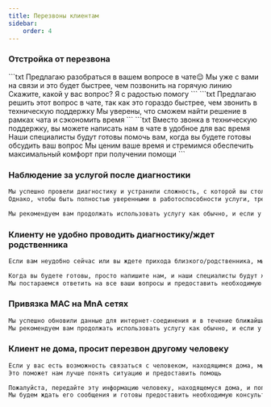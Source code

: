 ```yaml
---
title: Перезвоны клиентам
sidebar:
    order: 4
---
```



<LinkCard
    title="Регламент"
    href="https://clever.ertelecom.ru/content/space/4/folder/1089/article/5828"
    target="_blank"
    description="Открыть регламент в базе знаний"
/>

### Отстройка от перезвона
<Tabs>
    <TabItem label="1 вариант">
        ```txt
        Предлагаю разобраться в вашем вопросе в чате😌
        Мы уже с вами на связи и это будет быстрее, чем позвонить на горячую линию
        Скажите, какой у вас вопрос? Я с радостью помогу
        ```
    </TabItem>
    <TabItem label="2 вариант">
        ```txt
        Предлагаю решить этот вопрос в чате, так как это гораздо быстрее, чем звонить в техническую поддержку
        Мы уверены, что сможем найти решение в рамках чата и сэкономить время
        ```
    </TabItem>
    <TabItem label="3 вариант">
        ```txt
        Вместо звонка в техническую поддержку, вы можете написать нам в чате в удобное для вас время
        Наши специалисты будут готовы помочь вам, когда вы будете готовы обсудить ваш вопрос
        Мы ценим ваше время и стремимся обеспечить максимальный комфорт при получении помощи
        ```
    </TabItem>
</Tabs>

### Наблюдение за услугой после диагностики
```txt
Мы успешно провели диагностику и устранили сложность, с которой вы столкнулись
Однако, чтобы быть полностью уверенными в работоспособности услуги, требуется некоторое время для наблюдения за ее функционированием

Мы рекомендуем вам продолжать использовать услугу как обычно, и если у вас возникнут какие-либо неполадки или вопросы, не стесняйтесь обратиться в наш чат в удобное для вас время
```

### Клиенту не удобно проводить диагностику/ждет родственника
```txt
Если вам неудобно сейчас или вы ждете прихода близкого/родственника, мы рекомендуем обратиться в наш чат чуть позднее в удобное для вас время

Когда вы будете готовы, просто напишите нам, и наши специалисты будут ждать вашего сообщения
Мы постараемся ответить на все ваши вопросы и предоставить необходимую поддержку
```

### Привязка МАС на MnA сетях
```txt
Мы успешно обновили данные для интернет-соединения и в течение ближайших 15 минут работоспособность услуги должна быть полностью восстановлена
Мы рекомендуем вам продолжать использовать услугу как обычно, и если у вас возникнут какие-либо неполадки или вопросы, не стесняйтесь обратиться в наш чат в удобное для вас время
```

### Клиент не дома, просит перезвон другому человеку
```txt
Если у вас есть возможность связаться с человеком, находящимся дома, мы можем предложить ему написать нам в чат для получения подробной консультации от наших специалистов
Это поможет нам лучше понять ситуацию и предоставить помощь

Пожалуйста, передайте эту информацию человеку, находящемуся дома, и попросите его написать нам
Мы будем ждать его сообщения и готовы предоставить необходимую консультацию и поддержку
```


